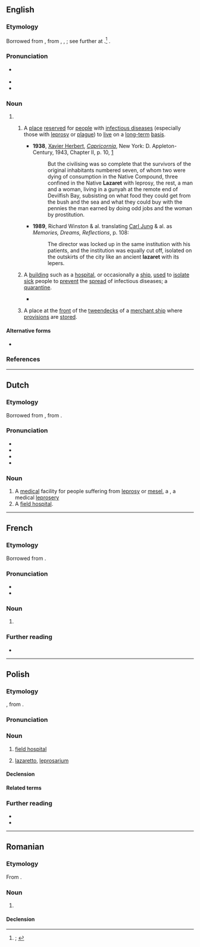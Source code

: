 {{also|lazarèt}}
==English==

===Etymology===
Borrowed from {{bor|en|fr|lazaret}}, from {{der|en|it|lazzareto}}, {{m|it|lazzaretto}} {{qualifier|both archaic}}, {{m|it|lazzeretto}}; see further at {{m|en|lazaretto}}.<ref>{{R:OED Online|pos=n|id=106539|date=March 2022|nodot=1}}; {{R:Lexico|pos=n}}</ref> {{doublet|en|lazaretto}}.

===Pronunciation===
* {{a|RP|GA}} {{IPA|en|/ˌlæzəˈɹɛt/}}
* {{rhymes|en|ɛt|s=3}}
* {{hyphenation|en|la|zar|et}}

===Noun===
{{en-noun}}

# {{synonym of|en|lazaretto}}
## {{lb|en|historical}} A [[place#Noun|place]] [[reserve#Verb|reserved]] for [[person#Noun|people]] with [[infectious disease]]s (especially those with [[leprosy]] or [[plague#Noun|plague]]) to [[live#Verb|live]] on a [[long-term]] [[basis]].
##* '''1938''', [[w:Xavier Herbert|Xavier Herbert]], ''[[w:Capricornia (novel)|Capricornia]]'', New York: D. Appleton-Century, 1943, Chapter II, p. 10, [https://archive.org/details/capricornianovel00herb]
##*: But the civilising was so complete that the survivors of the original inhabitants numbered seven, of whom two were dying of consumption in the Native Compound, three confined in the Native '''Lazaret''' with leprosy, the rest, a man and a woman, living in a gunyah at the remote end of Devilfish Bay, subsisting on what food they could get from the bush and the sea and what they could buy with the pennies the man earned by doing odd jobs and the woman by prostitution.
##* '''1989''', Richard Winston & al. translating [[w:Carl Jung|Carl Jung]] & al. as ''Memories, Dreams, Reflections'', p. 108:
##*: The director was locked up in the same institution with his patients, and the institution was equally cut off, isolated on the outskirts of the city like an ancient '''lazaret''' with its lepers.
## {{lb|en|historical|also|figuratively}} A [[building#Noub|building]] such as a [[hospital]], or occasionally a [[ship#Noun|ship]], [[use#Verb|used]] to [[isolate#Verb|isolate]] [[sick#Adjective|sick]] people to [[prevent]] the [[spread#Noun|spread]] of infectious diseases; a [[quarantine#Noun|quarantine]].
##* {{RQ:Byron Don Juan|canto=II|lines=215–216|passage=The liver is the '''lazaret''' of bile, / But very rarely executes its function}}
## {{lb|en|nautical}} A place at the [[front#Preposition|front]] of the [[tweendeck]]s of a [[merchant ship]] where [[provision#Noun|provisions]] are [[store#Verb|stored]].

====Alternative forms====
* {{alter|en|lazarette}} {{qualifier|obsolete}}

===References===
<references/>

{{cln|en|words suffixed with -et}}
{{c|en|Healthcare|Public safety|Medicine|Ship parts|Buildings}}

----

==Dutch==

===Etymology===
Borrowed from {{bor|nl|fr|lazaret}}, from {{der|nl|it|lazzaretto}}.

===Pronunciation===
* {{IPA|nl|/ˌlaː.zaːˈrɛt/}}
* {{audio|nl|Nl-lazaret.ogg|Audio}}
* {{hyphenation|nl|la|za|ret}}
* {{rhyme|nl|ɛt|s=3}}

===Noun===
{{nl-noun|m|g2=n|-en|-}}

# A [[medical]] facility for people suffering from [[leprosy]] or [[mesel]], a {{l|en|lazaret}}, a medical [[leprosery]]
# A [[field hospital]].
#: {{syn|nl|veldhospitaal}}

----

==French==

===Etymology===
Borrowed from {{bor|fr|it|lazzaretto}}.

===Pronunciation===
* {{fr-IPA}}
* {{audio|fr|LL-Q150 (fra)-Poslovitch-lazaret.wav|Audio}}

===Noun===
{{fr-noun|m}}

# {{l|en|lazaret}}

===Further reading===
* {{R:TLFi}}

----

==Polish==
{{wp|lang=pl}}

===Etymology===
{{bor+|pl|fr|lazaret}}, from {{der|pl|it|lazzaretto}}.

===Pronunciation===
{{pl-p}}

===Noun===
{{pl-noun|m-in}}

# {{lb|pl|dated}} [[field hospital]]
# {{lb|pl|dated}} [[lazaretto]], [[leprosarium]] {{gl|medical facility specializing in treating contagious diseases, especially [[leprosy]]}}

====Declension====
{{pl-decl-noun-m-in}}

====Related terms====
{{col3|pl|title=adjective|lazaretowy}}

===Further reading===
* {{R:pl:WSJP}}
* {{R:pl:PWN}}

{{C|pl|Healthcare}}

----

==Romanian==

===Etymology===
From {{bor|ro|fr|lazaret}}.

===Noun===
{{ro-noun|n|lazarete}}

# {{l|en|lazaret}}

====Declension====
{{ro-noun-n}}